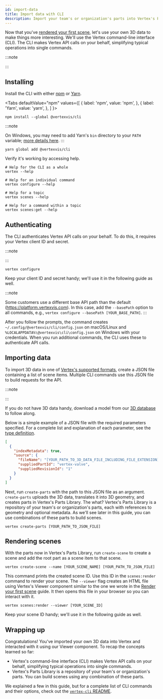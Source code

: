 ```yaml
---
id: import-data
title: Import data with CLI
description: Import your team's or organization's parts into Vertex's Parts Library using Vertex's platform APIs.
---
```



Now that you've [rendered your first scene](./render-your-first-scene.mdx), let's use your own 3D data to make things more interesting. We'll use the Vertex command-line interface (CLI). The CLI makes Vertex API calls on your behalf, simplifying typical operations into single commands.

:::note

<SignUpNote />
:::

## Installing

Install the CLI with either [npm](https://www.npmjs.com/get-npm) or [Yarn](https://classic.yarnpkg.com/en/docs/install/).

<Tabs
  defaultValue="npm"
  values={[
    { label: 'npm', value: 'npm', },
    { label: 'Yarn', value: 'yarn', },
  ]
}>
<TabItem value="npm">

```shell
npm install --global @vertexvis/cli
```

</TabItem>
<TabItem value="yarn">

:::note

On Windows, you may need to add Yarn's `bin` directory to your `PATH` variable; [more details here](https://stackoverflow.com/a/60436135).
:::

```shell
yarn global add @vertexvis/cli
```

</TabItem>
</Tabs>

Verify it's working by accessing help.

```shell
# Help for the CLI as a whole
vertex --help

# Help for an individual command
vertex configure --help

# Help for a topic
vertex scenes --help

# Help for a command within a topic
vertex scenes:get --help
```

## Authenticating

The CLI authenticates Vertex API calls on your behalf. To do this, it requires your Vertex client ID and secret.

:::note

<ProtectSecretNote />
:::

```shell
vertex configure
```

Keep your client ID and secret handy; we'll use it in the following guide as well.

:::note

Some customers use a different base API path than the default (https://platform.vertexvis.com). In this case, add the `--basePath` option to all commands, e.g., `vertex configure --basePath [YOUR_BASE_PATH]`.
:::

After you follow the prompts, the command creates `~/.config/@vertexvis/cli/config.json` on macOS/Linux and `%LOCALAPPDATA%\@vertexvis\cli\config.json` on Windows with your credentials. When you run additional commands, the CLI uses these to authenticate API calls.

## Importing data

To import 3D data in one of [Vertex's supported formats](./supported-file-formats.mdx), create a JSON file containing a list of scene items. Multiple CLI commands use this JSON file to build requests for the API.

:::note

<ImportAssemblyNote />

:::

If you do not have 3D data handy, download a model from our [3D database](./model-database.mdx) to follow along.

Below is a simple example of a JSON file with the required parameters specified. For a complete list and explanation of each parameter, see the [type definition](https://github.com/Vertexvis/vertex-cli/blob/master/src/create-items/index.d.ts).

```json title="vertex-valve.json"
[
  {
    "indexMetadata": true,
    "source": {
      "fileName": "[YOUR_PATH_TO_3D_DATA_FILE_INCLUDING_FILE_EXTENSION]",
      "suppliedPartId": "vertex-valve",
      "suppliedRevisionId": "1"
    }
  }
]
```

Next, run `create-parts` with the path to this JSON file as an argument. `create-parts` uploads the 3D data, translates it into 3D geometry, and creates parts in Vertex's Parts Library. The what? Vertex's Parts Library is a repository of your team's or organization's parts, each with references to geometry and optional metadata. As we'll see later in this guide, you can use combinations of these parts to build scenes.

```shell
vertex create-parts [YOUR_PATH_TO_JSON_FILE]
```

## Rendering scenes

With the parts now in Vertex's Parts Library, run `create-scene` to create a scene and add the root part as a scene item to that scene.

```shell
vertex create-scene --name [YOUR_SCENE_NAME] [YOUR_PATH_TO_JSON_FILE]
```

This command prints the created scene ID. Use this ID in the `scenes:render` command to render your scene. The `--viewer` flag creates an HTML file using Vertex's Viewer component similar to the one we wrote in the [Render your first scene](./render-your-first-scene.mdx) guide. It then opens this file in your browser so you can interact with it.

```shell
vertex scenes:render --viewer [YOUR_SCENE_ID]
```

Keep your scene ID handy; we'll use it in the following guide as well.

## Wrapping up

Congratulations! You've imported your own 3D data into Vertex and interacted with it using our Viewer component. To recap the concepts learned so far:

- Vertex's command-line interface (CLI) makes Vertex API calls on your behalf, simplifying typical operations into single commands.
- Vertex's Parts Library is a repository of your team's or organization's parts. You can build scenes using any combination of these parts.

We explained a few in this guide, but for a complete list of CLI commands and their options, check out the [`vertex-cli` README](https://github.com/Vertexvis/vertex-cli).
